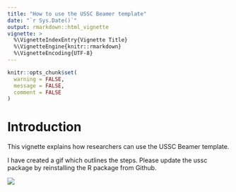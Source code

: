 ```yaml
---
title: "How to use the USSC Beamer template"
date: "`r Sys.Date()`"
output: rmarkdown::html_vignette
vignette: >
  %\VignetteIndexEntry{Vignette Title}
  %\VignetteEngine{knitr::rmarkdown}
  %\VignetteEncoding{UTF-8}
---
```


```r
knitr::opts_chunk$set(
  warning = FALSE,
  message = FALSE,
  comment = FALSE
)
```

# Introduction

This vignette explains how researchers can use the USSC Beamer template. 

I have created a gif which outlines the steps. Please update the ussc package by reinstalling the R package from Github.

![](example_beamer.gif)